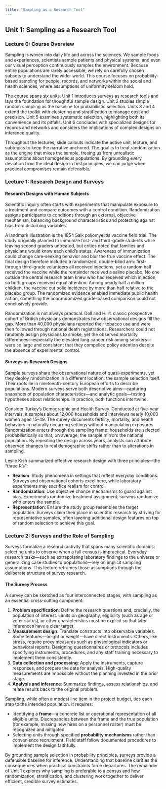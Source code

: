 ```yaml
---
title: "Sampling as a Research Tool"
---
```


## Unit 1: Sampling as a Research Tool

### Lecture 0: Course Overview

Sampling is woven into daily life and across the sciences. We sample foods and experiences, scientists sample patients and physical systems, and even our visual perception continuously samples the environment. Because entire populations are rarely accessible, we rely on carefully chosen subsets to understand the wider world. This course focuses on probability-based sampling for people, records, and networks within the social and health sciences, where assumptions of uniformity seldom hold.

The course spans six units. Unit 1 introduces surveys as research tools and lays the foundation for thoughtful sample design. Unit 2 studies simple random sampling as the baseline for probabilistic selection. Units 3 and 4 extend the toolkit with clustering and stratification to manage cost and precision. Unit 5 examines systematic selection, highlighting both its convenience and its pitfalls. Unit 6 concludes with specialized designs for records and networks and considers the implications of complex designs on inference quality.

Throughout the lectures, slide callouts indicate the active unit, lecture, and subtopics to keep the narrative anchored. The goal is to treat randomization as the engine that mixes the sample, freeing us from unrealistic assumptions about homogeneous populations. By grounding every deviation from the ideal design in first principles, we can judge when practical compromises remain defensible.

### Lecture 1: Research Design and Surveys

#### Research Designs with Human Subjects

Scientific inquiry often starts with experiments that manipulate exposure to a treatment and compare outcomes with a control condition. Randomization assigns participants to conditions through an external, objective mechanism, balancing background characteristics and protecting against bias from disturbing variables.

A landmark illustration is the 1954 Salk poliomyelitis vaccine field trial. The study originally planned to immunize first- and third-grade students while leaving second graders untreated, but critics noted that families and physicians would know each child’s status. Awareness of immunization could change care-seeking behavior and blur the true vaccine effect. The final design therefore included a randomized, double-blind arm: first- through third-grade volunteers all received injections, yet a random half received the vaccine while the remainder received a saline placebo. No one outside the central research team knew who had received which injection, so both groups received equal attention. Among nearly half a million children, the vaccine cut polio incidence by more than half relative to the placebo group. The randomized evidence enabled immediate public health action, something the nonrandomized grade-based comparison could not conclusively provide.

Randomization is not always practical. Doll and Hill’s classic prospective cohort of British physicians demonstrates how observational designs fill the gap. More than 40,000 physicians reported their tobacco use and were then followed through national death registrations. Researchers could not randomly assign physicians to smoke, yet the observed mortality differences—especially the elevated lung cancer risk among smokers—were so large and consistent that they compelled policy attention despite the absence of experimental control.

#### Surveys as Research Designs

Sample surveys share the observational nature of quasi-experiments, yet they deploy randomization in a different location: the sample selection itself. Their roots lie in nineteenth-century European efforts to describe populations. Modern surveys serve both descriptive aims—capturing snapshots of population characteristics—and analytic goals—testing hypotheses about relationships. In practice, both functions intertwine.

Consider Turkey’s Demographic and Health Survey. Conducted at five-year intervals, it samples about 12,000 households and interviews nearly 10,000 women aged 15–49. The survey documents fertility, mortality, and health behaviors in naturally occurring settings without manipulating exposures. Randomization enters through the sampling frame: households are selected probabilistically so that, on average, the sample mirrors the national population. By repeating the design across years, analysts can attribute observed changes to real demographic shifts rather than to alterations in sampling.

Leslie Kish summarized effective research design with three principles—the “three R’s”:

- **Realism**: Study phenomena in settings that reflect everyday conditions. Surveys and observational cohorts excel here, while laboratory experiments may sacrifice realism for control.
- **Randomization**: Use objective chance mechanisms to guard against bias. Experiments randomize treatment assignment; surveys randomize who enters the sample.
- **Representation**: Ensure the study group resembles the target population. Surveys claim their place in scientific research by striving for representative samples, often layering additional design features on top of random selection to achieve this goal.

### Lecture 2: Surveys and the Role of Sampling

Surveys formalize a research activity that spans many scientific domains: selecting units to observe when a full census is impractical. Everyday research tasks—such as extrapolating laboratory findings to the universe or generalizing case studies to populations—rely on implicit sampling assumptions. This lecture reframes those assumptions through the deliberate structure of survey research.

#### The Survey Process

A survey can be sketched as four interconnected stages, with sampling as an essential cross-cutting component:

1. **Problem specification**: Define the research questions and, crucially, the population of interest. Limits on geography, eligibility (such as age or voter status), or other characteristics must be explicit so that later inferences have a clear target.
2. **Measurement design**: Translate constructs into observable variables. Some features—height or weight—have direct instruments. Others, like stress, require proxy measures such as physiological indicators or behavioral reports. Designing questionnaires or protocols includes specifying instruments, procedures, and any staff training necessary to implement them consistently.
3. **Data collection and processing**: Apply the instruments, capture responses, and prepare the data for analysis. High-quality measurements are impossible without the planning invested in the prior stage.
4. **Analysis and inference**: Summarize findings, assess relationships, and relate results back to the original problem.

Sampling, while often a modest line item in the project budget, ties each step to the intended population. It requires:

- Identifying a **frame**—a concrete list or operational representation of all eligible units. Discrepancies between the frame and the true population (for example, missing new hires on a personnel roster) must be recognized and mitigated.
- Selecting units through specified **probability mechanisms** rather than convenience recruitment. Field staff follow documented procedures to implement the design faithfully.

By grounding sample selection in probability principles, surveys provide a defensible baseline for inference. Understanding that baseline clarifies the consequences when practical constraints force departures. The remainder of Unit 1 explores why sampling is preferable to a census and how randomization, stratification, and clustering work together to deliver efficient, credible survey estimates.
